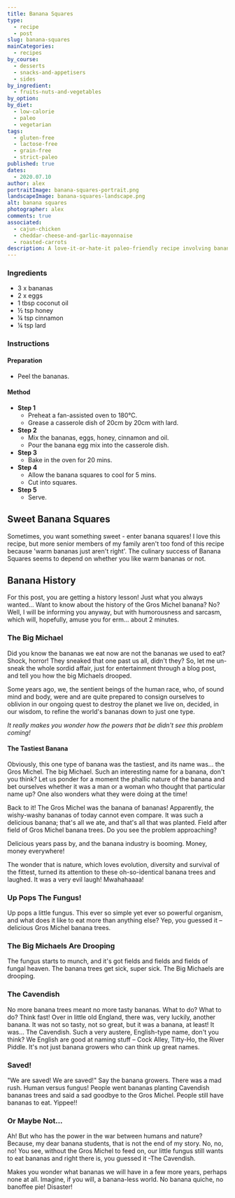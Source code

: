 ```yaml
---
title: Banana Squares
type:
  - recipe
  - post
slug: banana-squares
mainCategories: 
  - recipes
by_course:
  - desserts
  - snacks-and-appetisers
  - sides
by_ingredient:
  - fruits-nuts-and-vegetables
by_option:
by_diet:
  - low-calorie
  - paleo
  - vegetarian
tags: 
  - gluten-free
  - lactose-free
  - grain-free
  - strict-paleo
published: true
dates: 
  - 2020.07.10
author: alex
portraitImage: banana-squares-portrait.png
landscapeImage: banana-squares-landscape.png
alt: banana squares
photographer: alex
comments: true
associated: 
  - cajun-chicken
  - cheddar-cheese-and-garlic-mayonnaise
  - roasted-carrots
description: A love-it-or-hate-it paleo-friendly recipe involving bananas and eggs - I love it.
---
```


<Ingredients>

### Ingredients
    
  - 3 x bananas
  - 2 x eggs
  - 1 tbsp coconut oil
  - ½ tsp honey
  - ¼ tsp cinnamon
  - ¼ tsp lard

</Ingredients>

<Instructions>

### Instructions

#### Preparation

  - Peel the bananas.

#### Method

  - **Step 1**
    - Preheat a fan-assisted oven to 180°C.
    - Grease a casserole dish of 20cm by 20cm with lard.
  - **Step 2**
    - Mix the bananas, eggs, honey, cinnamon and oil.
    - Pour the banana egg mix into the casserole dish.
  - **Step 3**
    - Bake in the oven for 20 mins.
  - **Step 4**
    - Allow the banana squares to cool for 5 mins.
    - Cut into squares.
  - **Step 5**
    - Serve.

</Instructions>

<RecipeContent>

## Sweet Banana Squares

Sometimes, you want something sweet - enter banana squares! I love this recipe, but more senior members of my family aren't too fond of this recipe because 'warm bananas just aren't right'. The culinary success of Banana Squares seems to depend on whether you like warm bananas or not.

## Banana History

For this post, you are getting a history lesson! Just what you always wanted... Want to know about the history of the Gros Michel banana? No? Well, I will be informing you anyway, but with humorousness and sarcasm, which will, hopefully, amuse you for erm... about 2 minutes.

### The Big Michael

Did you know the bananas we eat now are not the bananas we used to eat? Shock, horror! They sneaked that one past us all, didn't they? So, let me un-sneak the whole sordid affair, just for entertainment through a blog post, and tell you how the big Michaels drooped.

Some years ago, we, the sentient beings of the human race, who, of sound mind and body, were and are quite prepared to consign ourselves to oblivion in our ongoing quest to destroy the planet we live on, decided, in our wisdom, to refine the world's bananas down to just one type. 

*It really makes you wonder how the powers that be didn't see this problem coming!* 

#### The Tastiest Banana

Obviously, this one type of banana was the tastiest, and its name was… the Gros Michel. The big Michael. Such an interesting name for a banana, don't you think? Let us ponder for a moment the phallic nature of the banana and bet ourselves whether it was a man or a woman who thought that particular name up? One also wonders what they were doing at the time!  

Back to it! The Gros Michel was the banana of bananas! Apparently, the wishy-washy bananas of today cannot even compare. It was such a delicious banana; that's all we ate, and that's all that was planted. Field after field of Gros Michel banana trees. Do you see the problem approaching?

Delicious years pass by, and the banana industry is booming. Money, money everywhere! 

The wonder that is nature, which loves evolution, diversity and survival of the fittest, turned its attention to these oh-so-identical banana trees and laughed. It was a very evil laugh! Mwahahaaaa!  

### Up Pops The Fungus!

Up pops a little fungus. This ever so simple yet ever so powerful organism, and what does it like to eat more than anything else? Yep, you guessed it – delicious Gros Michel banana trees. 

### The Big Michaels Are Drooping

The fungus starts to munch, and it's got fields and fields and fields of fungal heaven. The banana trees get sick, super sick. The Big Michaels are drooping. 

### The Cavendish

No more banana trees meant no more tasty bananas. What to do? What to do? Think fast! Over in little old England, there was, very luckily, another banana. It was not so tasty, not so great, but it was a banana, at least! It was... The Cavendish. Such a very austere, English-type name, don't you think? We English are good at naming stuff – Cock Alley, Titty-Ho, the River Piddle. It's not just banana growers who can think up great names.

### Saved!

"We are saved! We are saved!" Say the banana growers. There was a mad rush. Human versus fungus! People went bananas planting Cavendish bananas trees and said a sad goodbye to the Gros Michel. People still have bananas to eat. Yippee!!

### Or Maybe Not...

Ah! But who has the power in the war between humans and nature? Because, my dear banana students, that is not the end of my story. No, no, no! You see, without the Gros Michel to feed on, our little fungus still wants to eat bananas and right there is, you guessed it -The Cavendish. 

Makes you wonder what bananas we will have in a few more years, perhaps none at all. Imagine, if you will, a banana-less world. No banana quiche, no banoffee pie! Disaster!

</RecipeContent>

